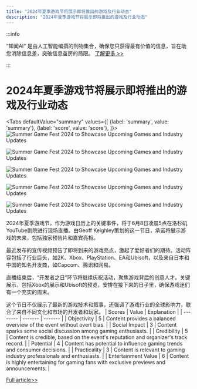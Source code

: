 ```yaml
---
title: "2024年夏季游戏节将展示即将推出的游戏及行业动态"
description: "2024年夏季游戏节将展示即将推出的游戏及行业动态"
---
```



:::info

“知闻AI“ 是由人工智能编撰的刊物集合，确保您只获得最有价值的信息，旨在助您消除信息差，突破信息茧房的局限。  [了解更多 >>](/)

:::

# 2024年夏季游戏节将展示即将推出的游戏及行业动态


<Tabs
	defaultValue="summary"
	values={[
	{label: 'summary', value: 'summary'},
	{label: 'score', value: 'score'},
]}>
<TabItem value="summary">
<img
  src="https://image.informedainews.com/2024/06/Vid-EOx-1717382887-0.jpg"
  alt="Summer Game Fest 2024 to Showcase Upcoming Games and Industry Updates"
/>

<img
  src="https://image.informedainews.com/2024/06/Vid-BLg-1717382887-1.jpg"
  alt="Summer Game Fest 2024 to Showcase Upcoming Games and Industry Updates"
/>

<img
  src="https://image.informedainews.com/2024/06/Vid-677-1717382887-2.jpg"
  alt="Summer Game Fest 2024 to Showcase Upcoming Games and Industry Updates"
/>

<img
  src="https://image.informedainews.com/2024/06/Vid-z4k-1717382887-3.jpg"
  alt="Summer Game Fest 2024 to Showcase Upcoming Games and Industry Updates"
/>

<img
  src="https://image.informedainews.com/2024/06/Vid-vgm-1717382887-4.jpg"
  alt="Summer Game Fest 2024 to Showcase Upcoming Games and Industry Updates"
/>



2024年夏季游戏节，作为游戏日历上的关键事件，将于6月8日凌晨5点在洛杉矶YouTube剧院进行现场直播。由Geoff Keighley策划的这一节日，承诺将展示游戏的未来，包括独家预告片和嘉宾亮相。

最近发布的宣传视频预告了即将到来的游戏亮点，激起了爱好者们的期待。活动阵容包括了行业巨头，如2K、Xbox、PlayStation、EA和Ubisoft，以及来自日本和中国的知名开发商，如Capcom、腾讯和网易。

直播结束后，“开发者之日”环节将继续庆祝活动，聚焦游戏背后的创意人才。关键展示，包括Xbox的展示和Ubisoft的预览，安排在接下来的日子里，确保游戏迷们有一个充实的周末。

这个节日不仅展示了最新的游戏技术和叙事，还强调了游戏行业的全球影响力，联合了来自不同文化和市场的开发者和玩家。
</TabItem>
<TabItem value="score">
	| Scores     | Value   | Explanation |
	| -------- | ------- | ------- |
	| Objectivity  | 5    | Content provides a balanced overview of the event without overt bias.    |
	| Social Impact | 3     | Content sparks some social discussion among gaming enthusiasts.    |
	| Credibility    | 5    | Content is credible, based on the event's reputation and organizer's track record.    |
	| Potential    | 4    | Content has potential to influence gaming trends and consumer decisions.    |
	| Practicality    | 3    | Content is relevant to gaming industry professionals and enthusiasts.    |
	| Entertainment Value    | 6    | Content is highly entertaining for gaming fans with exclusive previews and announcements.    |
</TabItem>
</Tabs>

[Full article>>](https://www.cnbeta.com.tw/articles/game/1433317.htm)
